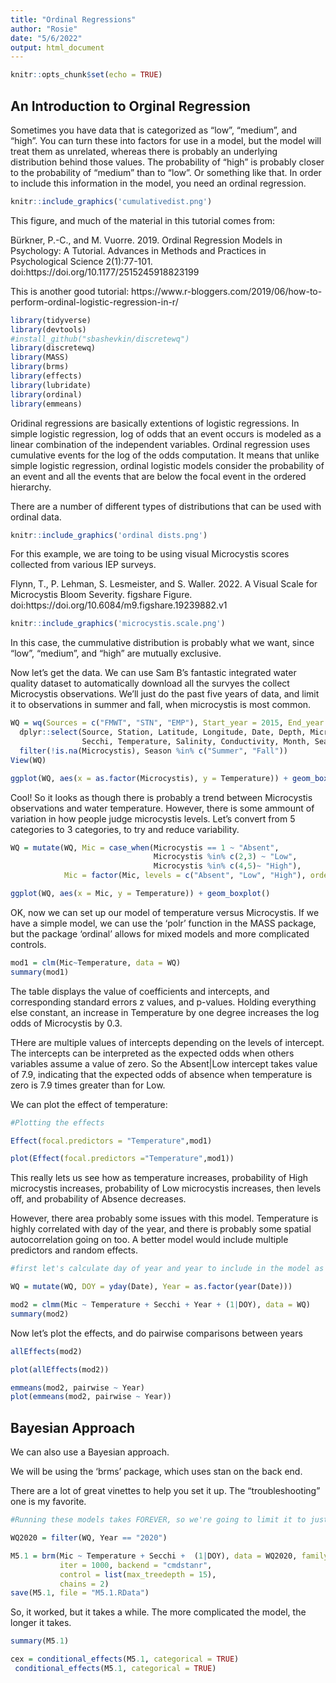 ---
title: "Ordinal Regressions"
author: "Rosie"
date: "5/6/2022"
output: html_document
---

```{r setup, include=FALSE}
knitr::opts_chunk$set(echo = TRUE)
```

## An Introduction to Orginal Regression

Sometimes you have data that is categorized as "low", "medium", and "high". You can turn these into factors for use in a model, but the model will treat them as unrelated, whereas there is probably an underlying distribution behind those values. The probability of "high" is probably closer to the probability of "medium" than to "low". Or something like that. In order to include this information in the model, you need an ordinal regression. 

```{r echo=FALSE, out.width='100%'}
knitr::include_graphics('cumulativedist.png')
```

This figure, and much of the material in this tutorial comes from:

Bürkner, P.-C., and M. Vuorre. 2019. Ordinal Regression Models in Psychology: A Tutorial. Advances in Methods and Practices in Psychological Science 2(1):77-101. doi:https://doi.org/10.1177/2515245918823199 

This is another good tutorial: https://www.r-bloggers.com/2019/06/how-to-perform-ordinal-logistic-regression-in-r/ 

```{r}
library(tidyverse)
library(devtools)
#install_github("sbashevkin/discretewq")
library(discretewq)
library(MASS)
library(brms)
library(effects)
library(lubridate)
library(ordinal)
library(emmeans)
```

Oridinal regressions are basically extentions of logistic regressions. In simple logistic regression, log of odds that an event occurs is modeled as a linear combination of the independent variables. Ordinal regression uses cumulative events for the log of the odds computation. It means that unlike simple logistic regression, ordinal logistic models consider the probability of an event and all the events that are below the focal event in the ordered hierarchy. 

There are a number of different types of distributions that can be used with ordinal data.

```{r echo=FALSE, out.width='100%'}
knitr::include_graphics('ordinal dists.png')
```

For this example, we are toing to be using visual Microcystis scores collected from various IEP surveys.

Flynn, T., P. Lehman, S. Lesmeister, and S. Waller. 2022. A Visual Scale for Microcystis Bloom Severity. figshare Figure. doi:https://doi.org/10.6084/m9.figshare.19239882.v1 


```{r echo=FALSE, out.width='100%'}
knitr::include_graphics('microcystis.scale.png')
```

In this case, the cummulative distribution is probably what we want, since "low", "medium", and "high" are mutually exclusive.

Now let's get the data. We can use Sam B's fantastic integrated water quality dataset to automatically download all the survyes the collect Microcystis observations. We'll just do the past five years of data, and limit it to observations in summer and fall, when microcystis is most common.

```{r}

WQ = wq(Sources = c("FMWT", "STN", "EMP"), Start_year = 2015, End_year = 2021) %>%
  dplyr::select(Source, Station, Latitude, Longitude, Date, Depth, Microcystis, 
                Secchi, Temperature, Salinity, Conductivity, Month, Season) %>%
  filter(!is.na(Microcystis), Season %in% c("Summer", "Fall"))
View(WQ)

ggplot(WQ, aes(x = as.factor(Microcystis), y = Temperature)) + geom_boxplot()

```

Cool! So it looks as though there is probably a trend between Microcystis observations and water temperature. However, there is some ammount of variation in how people judge microcystis levels. Let's convert from 5 categories to 3 categories, to try and reduce variability. 

```{r}

WQ = mutate(WQ, Mic = case_when(Microcystis == 1 ~ "Absent",
                                Microcystis %in% c(2,3) ~ "Low",
                                Microcystis %in% c(4,5)~ "High"),
            Mic = factor(Mic, levels = c("Absent", "Low", "High"), ordered = T))

ggplot(WQ, aes(x = Mic, y = Temperature)) + geom_boxplot()


```

OK, now we can set up our model of temperature versus Microcystis. If we have a simple model, we can use the 'polr' function in the MASS package, but the package 'ordinal' allows for mixed models and more complicated controls.

```{r}

mod1 = clm(Mic~Temperature, data = WQ)
summary(mod1)

```
The table displays the value of coefficients and intercepts, and corresponding standard errors z values, and p-values. Holding everything else constant, an increase in Temperature by one degree increases the log odds of Microcystis by 0.3. 

THere are multiple values of intercepts depending on the levels of intercept. The intercepts can be interpreted as the expected odds when others variables assume a value of zero. So the  Absent|Low intercept takes value of 7.9, indicating that the expected odds of absence when temperature is zero is 7.9 times greater than for Low. 

We can plot the effect of temperature:

```{r}
#Plotting the effects 

Effect(focal.predictors = "Temperature",mod1)

plot(Effect(focal.predictors ="Temperature",mod1))


```

This really lets us see how as temperature increases, probability of High microcystis increases, probability of Low microcystis increases, then levels off, and probability of Absence decreases. 

However, there area probably some issues with this model. Temperature is highly correlated with day of the year, and there is probably some spatial autocorrelation going on too. A better model would include multiple predictors and random effects. 


```{r}
#first let's calculate day of year and year to include in the model as a random effect

WQ = mutate(WQ, DOY = yday(Date), Year = as.factor(year(Date)))

mod2 = clmm(Mic ~ Temperature + Secchi + Year + (1|DOY), data = WQ)
summary(mod2)

```

Now let's plot the effects, and do pairwise comparisons between years

```{r}

allEffects(mod2)

plot(allEffects(mod2))


```

```{r}
emmeans(mod2, pairwise ~ Year)
plot(emmeans(mod2, pairwise ~ Year))
```



## Bayesian Approach

We can also use a Bayesian approach. 

We will be using the 'brms' package, which uses stan on the back end. 

There are a lot of great vinettes to help you set it up. The "troubleshooting" one is my favorite. 


```{r}

#Running these models takes FOREVER, so we're going to limit it to just 2020, to make life easier

WQ2020 = filter(WQ, Year == "2020")

M5.1 = brm(Mic ~ Temperature + Secchi +  (1|DOY), data = WQ2020, family = cumulative,
           iter = 1000, backend = "cmdstanr",  
           control = list(max_treedepth = 15),
           chains = 2)
save(M5.1, file = "M5.1.RData")
```
So, it worked, but it takes a while. The more complicated the model, the longer it takes.

```{r}
summary(M5.1)


```
```{r}

cex = conditional_effects(M5.1, categorical = TRUE)
 conditional_effects(M5.1, categorical = TRUE)

```



